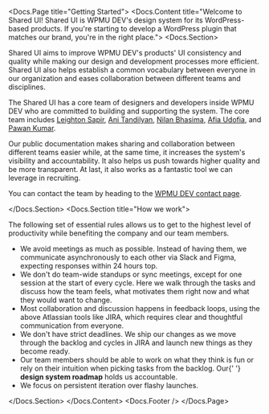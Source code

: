 
<Meta title="SUI/Getting Started" />

<Docs.Page title="Getting Started">
	<Docs.Content title="Welcome to Shared UI! Shared UI is WPMU DEV's design system for its WordPress-based products. If you're starting to develop a WordPress plugin that matches our brand, you're in the right place.">
		<Docs.Section>
			<p>
				Shared UI aims to improve WPMU DEV's products' UI consistency and quality while making our design and development processes more efficient. Shared UI also helps establish a common vocabulary between everyone in our organization and eases collaboration between different teams and disciplines.
			</p>
			<p>
				The Shared UI has a core team of designers and developers inside WPMU DEV who are committed to building and supporting the system. The core team includes <a href="https://wpmudev.com/profile/shia/" target="_blank" rel="nofollow">Leighton Sapir</a>, <a href="https://wpmudev.com/profile/atandilyan/" target="_blank" rel="nofollow">Ani Tandilyan</a>, <a href="https://wpmudev.com/profile/nilanbhasima/" target="_blank" rel="nofollow">Nilan Bhasima</a>, <a href="https://wpmudev.com/profile/Afia%20Udofia/" target="_blank" rel="nofollow">Afia Udofia</a>, and <a href="https://wpmudev.com/profile/pawankumar69512/" target="_blank" rel="nofollow">Pawan Kumar</a>.
			</p>
			<p>
				Our public documentation makes sharing and collaboration between different teams easier while, at the same time, it increases the system's visibility and accountability. It also helps us push towards higher quality and be more transparent. At last, it also works as a fantastic tool we can leverage in recruiting.
			</p>
			<p>
				You can contact the team by heading to the <a href="https://wpmudev.com/contact/" target="_blank" rel="nofollow">WPMU DEV contact page</a>.
			</p>
		</Docs.Section>
		<Docs.Section title="How we work">
			<p>
				The following set of essential rules allows us to get to the highest
				level of productivity while benefiting the company and our team members.
			</p>
			<ul>
				<li>
					We avoid meetings as much as possible. Instead of having them, we
					communicate asynchronously to each other via Slack and Figma,
					expecting responses within 24 hours top.
				</li>
				<li>
					We don't do team-wide standups or sync meetings, except for one
					session at the start of every cycle. Here we walk through the tasks
					and discuss how the team feels, what motivates them right now and what
					they would want to change.
				</li>
				<li>
					Most collaboration and discussion happens in feedback loops, using the
					above Atlassian tools like JIRA, which requires clear and thoughtful
					communication from everyone.
				</li>
				<li>
					We don't have strict deadlines. We ship our changes as we move through
					the backlog and cycles in JIRA and launch new things as they become
					ready.
				</li>
				<li>
					Our team members should be able to work on what they think is fun or
					rely on their intuition when picking tasks from the backlog. Our{' '}
					<strong>design system roadmap</strong> holds us accountable.
				</li>
				<li>We focus on persistent iteration over flashy launches.</li>
			</ul>
		</Docs.Section>
	</Docs.Content>
	<Docs.Footer />
</Docs.Page>